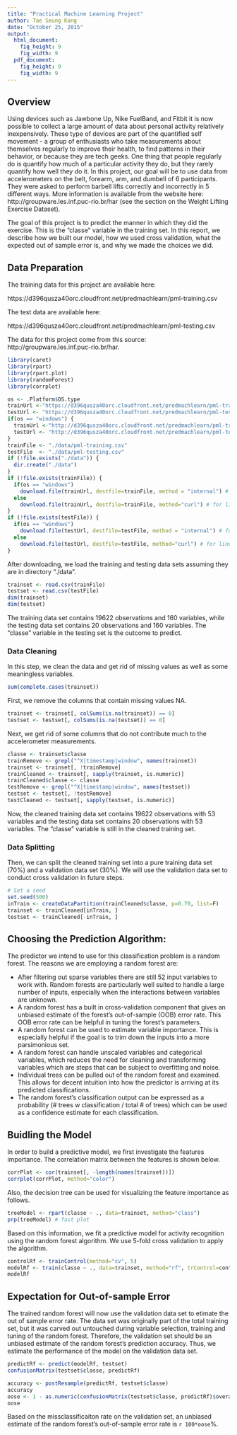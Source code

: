 ```yaml
---
title: "Practical Machine Learning Project"
author: Tae Seung Kang
date: "October 25, 2015"
output:
  html_document:
    fig_height: 9
    fig_width: 9
  pdf_document:
    fig_height: 9
    fig_width: 9
---
```


## Overview
Using devices such as Jawbone Up, Nike FuelBand, and Fitbit it is now possible to collect a large amount of data about personal activity relatively inexpensively. These type of devices are part of the quantified self movement - a group of enthusiasts who take measurements about themselves regularly to improve their health, to find patterns in their behavior, or because they are tech geeks. One thing that people regularly do is quantify how much of a particular activity they do, but they rarely quantify how well they do it. In this project, our goal will be to use data from accelerometers on the belt, forearm, arm, and dumbell of 6 participants. They were asked to perform barbell lifts correctly and incorrectly in 5 different ways. More information is available from the website here: http://groupware.les.inf.puc-rio.br/har (see the section on the Weight Lifting Exercise Dataset). 

The goal of this project is to predict the manner in which they did the exercise. This is the "classe" variable in the training set. In this report, we describe how we built our model, how we used cross validation, what the expected out of sample error is, and why we made the choices we did. 


## Data Preparation

The training data for this project are available here: 

https://d396qusza40orc.cloudfront.net/predmachlearn/pml-training.csv

The test data are available here: 

https://d396qusza40orc.cloudfront.net/predmachlearn/pml-testing.csv

The data for this project come from this source: http://groupware.les.inf.puc-rio.br/har. 

```r
library(caret)
library(rpart)
library(rpart.plot)
library(randomForest)
library(corrplot)

os <- .Platform$OS.type
trainUrl <-"https://d396qusza40orc.cloudfront.net/predmachlearn/pml-training.csv" # for linux
testUrl <- "https://d396qusza40orc.cloudfront.net/predmachlearn/pml-testing.csv" # for linux
if(os == "windows") {
  trainUrl <-"http://d396qusza40orc.cloudfront.net/predmachlearn/pml-training.csv" # for windows
  testUrl <- "http://d396qusza40orc.cloudfront.net/predmachlearn/pml-testing.csv" # for windows
} 
trainFile <- "./data/pml-training.csv"
testFile  <- "./data/pml-testing.csv"
if (!file.exists("./data")) {
  dir.create("./data")
}
if (!file.exists(trainFile)) {
  if(os == "windows") 
    download.file(trainUrl, destfile=trainFile, method = "internal") # for windows
  else
    download.file(trainUrl, destfile=trainFile, method="curl") # for linux
}
if (!file.exists(testFile)) {
  if(os == "windows") 
    download.file(testUrl, destfile=testFile, method = "internal") # for windows
  else
    download.file(testUrl, destfile=testFile, method="curl") # for linux
}
```  

After downloading, we load the training and testing data sets assuming they are in directory "./data".
```r
trainset <- read.csv(trainFile)
testset <- read.csv(testFile)
dim(trainset)
dim(testset)
```
The training data set contains 19622 observations and 160 variables, while the testing data set contains 20 observations and 160 variables. The "classe" variable in the testing set is the outcome to predict.

### Data Cleaning
In this step, we clean the data and get rid of missing values as well as some meaningless variables.
```r
sum(complete.cases(trainset))
```
First, we remove the columns that contain missing values NA.
```r
trainset <- trainset[, colSums(is.na(trainset)) == 0] 
testset <- testset[, colSums(is.na(testset)) == 0] 
```  
Next, we get rid of some columns that do not contribute much to the accelerometer measurements.
```r
classe <- trainset$classe
trainRemove <- grepl("^X|timestamp|window", names(trainset))
trainset <- trainset[, !trainRemove]
trainCleaned <- trainset[, sapply(trainset, is.numeric)]
trainCleaned$classe <- classe
testRemove <- grepl("^X|timestamp|window", names(testset))
testset <- testset[, !testRemove]
testCleaned <- testset[, sapply(testset, is.numeric)]
```
Now, the cleaned training data set contains 19622 observations with 53 variables and the testing data set contains 20 observations with 53 variables. The "classe" variable is still in the cleaned training set.

### Data Splitting
Then, we can split the cleaned training set into a pure training data set (70%) and a validation data set (30%). We will use the validation data set to conduct cross validation in future steps.  
```r
# Set a seed
set.seed(500) 
inTrain <- createDataPartition(trainCleaned$classe, p=0.70, list=F)
trainset <- trainCleaned[inTrain, ]
testset <- trainCleaned[-inTrain, ]
```

## Choosing the Prediction Algorithm:

The predictor we intend to use for this classification problem is a random forest. The reasons we are employing a random forest are:

- After filtering out sparse variables there are still 52 input variables to work with. Random forests are particularly well suited to handle a large number of inputs, especially when the interactions between variables are unknown.
- A random forest has a built in cross-validation component that gives an unbiased estimate of the forest's out-of-sample (OOB) error rate. This OOB error rate can be helpful in tuning the forest's parameters.
- A random forest can be used to estimate variable importance. This is especially helpful if the goal is to trim down the inputs into a more parsimonious set.
- A random forest can handle unscaled variables and categorical variables, which reduces the need for cleaning and transforming variables which are steps that can be subject to overfitting and noise.
- Individual trees can be pulled out of the random forest and examined. This allows for decent intuition into how the predictor is arriving at its predicted classifications.
- The random forest's classification output can be expressed as a probability (# trees w classification / total # of trees) which can be used as a confidence estimate for each classification.


## Buidling the Model

In order to build a predictive model, we first investigate the features importance.
The correlation matrix between the features is shown below.
```r
corrPlot <- cor(trainset[, -length(names(trainset))])
corrplot(corrPlot, method="color")
```

Also, the decision tree can be used for visualizing the feature importance as follows.
```r
treeModel <- rpart(classe ~ ., data=trainset, method="class")
prp(treeModel) # fast plot
```

Based on this information, we fit a predictive model for activity recognition using the random forest algorithm.
We use 5-fold cross validation to apply the algorithm.  
```r
controlRf <- trainControl(method="cv", 5)
modelRf <- train(classe ~ ., data=trainset, method="rf", trControl=controlRf, ntree=250)
modelRf
```

## Expectation for Out-of-sample Error

The trained random forest will now use the validation data set to etimate the out of sample error rate. The data set was originally part of the total training set, but it was carved out untouched during variable selection, training and tuning of the random forest. Therefore, the validation set should be an unbiased estimate of the random forest's prediction accuracy.
Thus, we estimate the performance of the model on the validation data set.  
```r
predictRf <- predict(modelRf, testset)
confusionMatrix(testset$classe, predictRf)
```
```r
accuracy <- postResample(predictRf, testset$classe)
accuracy
oose <- 1 - as.numeric(confusionMatrix(testset$classe, predictRf)$overall[1])
oose
```

Based on the missclassificaiton rate on the validation set, an unbiased estimate of the random forest's out-of-sample error rate is `r 100*oose`%.
 



